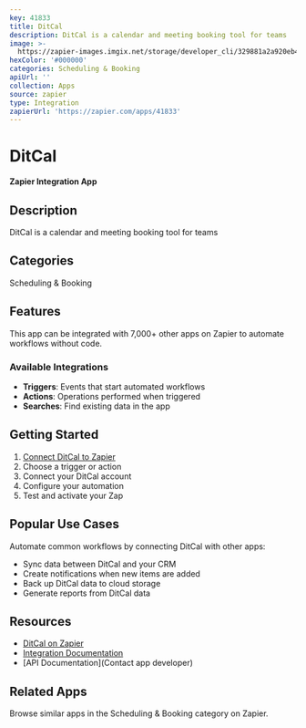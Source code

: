 ```yaml
---
key: 41833
title: DitCal
description: DitCal is a calendar and meeting booking tool for teams
image: >-
  https://zapier-images.imgix.net/storage/developer_cli/329881a2a920eb4f0ccd3c964c5ac276.png?auto=format%2Ccompress&ixlib=python-3.0.0&q=50
hexColor: '#000000'
categories: Scheduling & Booking
apiUrl: ''
collection: Apps
source: zapier
type: Integration
zapierUrl: 'https://zapier.com/apps/41833'
---
```

# DitCal

**Zapier Integration App**

## Description

DitCal is a calendar and meeting booking tool for teams

## Categories

Scheduling & Booking

## Features

This app can be integrated with 7,000+ other apps on Zapier to automate workflows without code.

### Available Integrations

- **Triggers**: Events that start automated workflows
- **Actions**: Operations performed when triggered
- **Searches**: Find existing data in the app

## Getting Started

1. [Connect DitCal to Zapier](https://zapier.com/apps/41833)
2. Choose a trigger or action
3. Connect your DitCal account
4. Configure your automation
5. Test and activate your Zap

## Popular Use Cases

Automate common workflows by connecting DitCal with other apps:

- Sync data between DitCal and your CRM
- Create notifications when new items are added
- Back up DitCal data to cloud storage
- Generate reports from DitCal data

## Resources

- [DitCal on Zapier](https://zapier.com/apps/41833)
- [Integration Documentation](https://zapier.com/apps/41833/integrations)
- [API Documentation](Contact app developer)

## Related Apps

Browse similar apps in the Scheduling & Booking category on Zapier.
